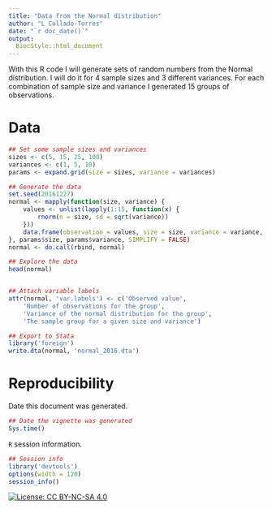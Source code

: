 ```yaml
---
title: "Data from the Normal distribution"
author: "L Collado-Torres"
date: "`r doc_date()`"
output: 
  BiocStyle::html_document
---
```



With this R code I will generate sets of random numbers from the Normal distribution. I will do it for 4 sample sizes and 3 different variances. For each combination of sample size and variance I generated 15 groups of observations.

# Data


```r
## Set some sample sizes and variances
sizes <- c(5, 15, 25, 100)
variances <- c(1, 5, 10)
params <- expand.grid(size = sizes, variance = variances)

## Generate the data
set.seed(20161227)
normal <- mapply(function(size, variance) {
    values <- unlist(lapply(1:15, function(x) {
        rnorm(n = size, sd = sqrt(variance))
    }))
    data.frame(observation = values, size = size, variance = variance, group = rep(1:15, each = size))
}, params$size, params$variance, SIMPLIFY = FALSE)
normal <- do.call(rbind, normal)

## Explore the data
head(normal)


## Attach variable labels
attr(normal, 'var.labels') <- c('Observed value',
    'Number of observations for the group',
    'Variance of the normal distribution for the group',
    'The sample group for a given size and variance')

## Export to Stata
library('foreign')
write.dta(normal, 'normal_2016.dta')
```

# Reproducibility


Date this document was generated.

```r
## Date the vignette was generated
Sys.time()
```

`R` session information.

```r
## Session info
library('devtools')
options(width = 120)
session_info()
```

[![License: CC BY-NC-SA 4.0](https://licensebuttons.net/l/by-nc-sa/4.0/80x15.png)](http://creativecommons.org/licenses/by-nc-sa/4.0/)
